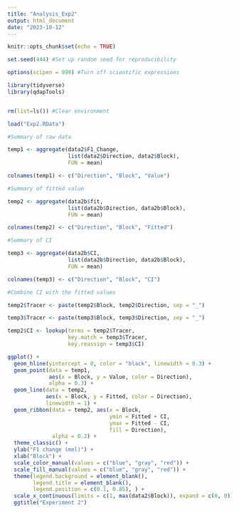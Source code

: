 ```yaml
---
title: "Analysis_Exp2"
output: html_document
date: "2023-10-12"
---
```


```r
knitr::opts_chunk$set(echo = TRUE)

set.seed(444) #Set up random seed for reproducibility

options(scipen = 999) #Turn off scientific expressions

library(tidyverse)
library(qdapTools)


rm(list=ls()) #Clear environment

load("Exp2.RData")
```

```r
#Summary of raw data

temp1 <- aggregate(data2$F1_Change,
                   list(data2$Direction, data2$Block),
                   FUN = mean)

colnames(temp1) <- c("Direction", "Block", "Value")

#Summary of fitted value

temp2 <- aggregate(data2b$fit,
                   list(data2b$Direction, data2b$Block),
                   FUN = mean)

colnames(temp2) <- c("Direction", "Block", "Fitted")

#Summary of CI

temp3 <- aggregate(data2b$CI,
                   list(data2b$Direction, data2b$Block),
                   FUN = mean)

colnames(temp3) <- c("Direction", "Block", "CI")

#Combine CI with the fitted values

temp2$Tracer <- paste(temp2$Block, temp2$Direction, sep = "_")

temp3$Tracer <- paste(temp3$Block, temp3$Direction, sep = "_")

temp2$CI <- lookup(terms = temp2$Tracer,
                   key.match = temp3$Tracer,
                   key.reassign = temp3$CI)
```

```r
ggplot() +
  geom_hline(yintercept = 0, color = "black", linewidth = 0.3) + 
  geom_point(data = temp1, 
             aes(x = Block, y = Value, color = Direction),
             alpha = 0.3) +
  geom_line(data = temp2, 
            aes(x = Block, y = Fitted, color = Direction),
            linewidth = 1) + 
  geom_ribbon(data = temp2, aes(x = Block, 
                                ymin = Fitted + CI, 
                                ymax = Fitted - CI, 
                                fill = Direction),
              alpha = 0.2) + 
  theme_classic() +
  ylab("F1 change (mel)") +
  xlab("Block") +
  scale_color_manual(values = c("blue", "gray", "red")) +
  scale_fill_manual(values = c("blue", "gray", "red")) +
  theme(legend.background = element_blank(),
        legend.title = element_blank(),
        legend.position = c(0.1, 0.85), ) +
  scale_x_continuous(limits = c(1, max(data2$Block)), expand = c(0, 0)) +
  ggtitle("Experiment 2")
```


